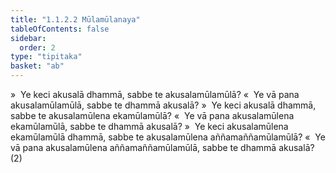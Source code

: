 ```yaml
---
title: "1.1.2.2 Mūlamūlanaya"
tableOfContents: false
sidebar:
  order: 2
type: "tipitaka"
basket: "ab"
---
```



<DynamicBreadcrumb />

<Division number="16">

<Paragraph number="32">
»  Ye keci akusalā dhammā, sabbe te akusalamūlamūlā?
</Paragraph>

<Paragraph number="33">
«  Ye vā pana akusalamūlamūlā, sabbe te dhammā akusalā?
</Paragraph>

</Division>
<Division number="17">

<Paragraph number="34">
»  Ye keci akusalā dhammā, sabbe te akusalamūlena ekamūlamūlā?
</Paragraph>

<Paragraph number="35">
«  Ye vā pana akusalamūlena ekamūlamūlā, sabbe te dhammā akusalā?
</Paragraph>

</Division>
<Division number="18">

<Paragraph number="36">
»  Ye keci akusalamūlena ekamūlamūlā dhammā, sabbe te akusalamūlena aññamaññamūlamūlā?
</Paragraph>

<Paragraph number="37">
«  Ye vā pana akusalamūlena aññamaññamūlamūlā, sabbe te dhammā akusalā? (2)
</Paragraph>
</Division>
